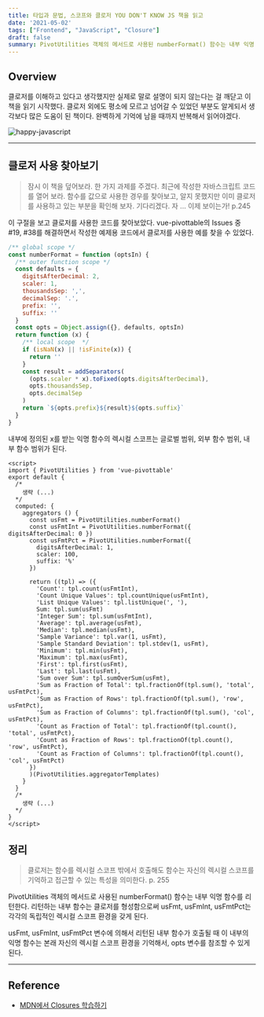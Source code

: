 ```yaml
---
title: 타입과 문법, 스코프와 클로저 YOU DON'T KNOW JS 책을 읽고
date: '2021-05-02'
tags: ["Frontend", "JavaScript", "Closure"]
draft: false
summary: PivotUtilities 객체의 메서드로 사용된 numberFormat() 함수는 내부 익명 함수를 리턴한다. 리턴하는 내부 함수는 클로저를 형성함으로써 usFmt, usFmInt, usFmtPct는 각각의 독립적인 렉시컬 스코프 환경을 갖게 된다.
---
```


<TOCInline toc={props.toc} exclude="Overview" toHeading={2,3} asDisclosure/>

## Overview

클로저를 이해하고 있다고 생각했지만 실제로 말로 설명이 되지 않는다는 걸 깨닫고 이 책을 읽기 시작했다. 클로저 외에도 평소에 모르고 넘어갈 수 있었던 부분도 알게되서 생각보다 많은 도움이 된 책이다. 완벽하게 기억에 남을 때까지 반복해서 읽어야겠다.

<img src="/static/images/posts/2021/05/02/happy-javascript.jpg" alt="happy-javascript" />

---

## 클로저 사용 찾아보기

> 잠시 이 책을 덮어보라. 한 가지 과제를 주겠다. 최근에 작성한 자바스크립트 코드를 열어 보라. 함수를 값으로 사용한 경우를 찾아보고, 알지 못했지만 이미 클로저를 사용하고 있는 부분을 확인해 보자. 기다리겠다. 자 ... 이제 보이는가! p.245

이 구절을 보고 클로저를 사용한 코드를 찾아보았다. vue-pivottable의 Issues 중 #19, #38를 해결하면서 작성한 예제용 코드에서 클로저를 사용한 예를 찾을 수 있었다.


```js:/src/helper/utils.js
/** global scope */
const numberFormat = function (optsIn) {
  /** outer function scope */
  const defaults = {
    digitsAfterDecimal: 2,
    scaler: 1,
    thousandsSep: ',',
    decimalSep: '.',
    prefix: '',
    suffix: ''
  }
  const opts = Object.assign({}, defaults, optsIn)
  return function (x) {
    /** local scope  */
    if (isNaN(x) || !isFinite(x)) {
      return ''
    }
    const result = addSeparators(
      (opts.scaler * x).toFixed(opts.digitsAfterDecimal),
      opts.thousandsSep,
      opts.decimalSep
    )
    return `${opts.prefix}${result}${opts.suffix}`
  }
}
```

내부에 정의된 x를 받는 익명 함수의 렉시컬 스코프는 글로벌 범위, 외부 함수 범위, 내부 함수 범위가 된다.

```html:/demo/example-vue-cli3/src/App.vue
<script>
import { PivotUtilities } from 'vue-pivottable'
export default {
  /*
    생략 (...)
  */
  computed: {
    aggregators () {
      const usFmt = PivotUtilities.numberFormat()
      const usFmtInt = PivotUtilities.numberFormat({ digitsAfterDecimal: 0 })
      const usFmtPct = PivotUtilities.numberFormat({
        digitsAfterDecimal: 1,
        scaler: 100,
        suffix: '%'
      })

      return ((tpl) => ({
        'Count': tpl.count(usFmtInt),
        'Count Unique Values': tpl.countUnique(usFmtInt),
        'List Unique Values': tpl.listUnique(', '),
        Sum: tpl.sum(usFmt)
        'Integer Sum': tpl.sum(usFmtInt),
        'Average': tpl.average(usFmt),
        'Median': tpl.median(usFmt),
        'Sample Variance': tpl.var(1, usFmt),
        'Sample Standard Deviation': tpl.stdev(1, usFmt),
        'Minimum': tpl.min(usFmt),
        'Maximum': tpl.max(usFmt),
        'First': tpl.first(usFmt),
        'Last': tpl.last(usFmt),
        'Sum over Sum': tpl.sumOverSum(usFmt),
        'Sum as Fraction of Total': tpl.fractionOf(tpl.sum(), 'total', usFmtPct),
        'Sum as Fraction of Rows': tpl.fractionOf(tpl.sum(), 'row', usFmtPct),
        'Sum as Fraction of Columns': tpl.fractionOf(tpl.sum(), 'col', usFmtPct),
        'Count as Fraction of Total': tpl.fractionOf(tpl.count(), 'total', usFmtPct),
        'Count as Fraction of Rows': tpl.fractionOf(tpl.count(), 'row', usFmtPct),
        'Count as Fraction of Columns': tpl.fractionOf(tpl.count(), 'col', usFmtPct)
      })
      )(PivotUtilities.aggregatorTemplates)
    }
  }
  /*
    생략 (...)
  */
}
</script>

```

## 정리

> 클로저는 함수를 렉시컬 스코프 밖에서 호출해도 함수는 자신의 렉시컬 스코프를 기억하고 접근할 수 있는 특성을 의미한다. p. 255

PivotUtilities 객체의 메서드로 사용된 numberFormat() 함수는 내부 익명 함수를 리턴한다. 리턴하는 내부 함수는 클로저를 형성함으로써 usFmt, usFmInt, usFmtPct는 각각의 독립적인 렉시컬 스코프 환경을 갖게 된다.

usFmt, usFmInt, usFmtPct 변수에 의해서 리턴된 내부 함수가 호출될 때 이 내부의 익명 함수는 본래 자신의 렉시컬 스코프 환경을 기억해서, opts 변수를 참조할 수 있게 된다.

---

## Reference

- [MDN에서 Closures 학습하기](https://developer.mozilla.org/ko/docs/Web/JavaScript/Closures)
